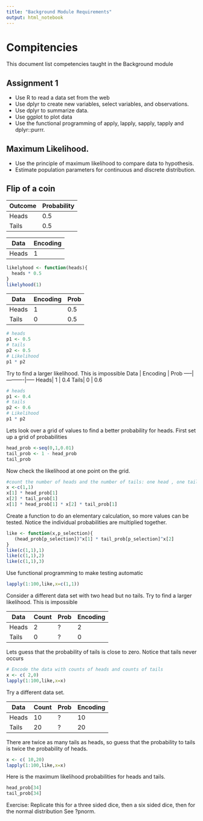 ```yaml
---
title: "Background Module Requirements"
output: html_notebook
---
```


# Compitencies
This document list competencies taught in the Background module


## Assignment 1
* Use R to read a data set from the web
* Use dplyr to create new variables, select variables, and observations.
* Use dplyr to summarize data.
* Use ggplot to plot data
* Use the functional programming of apply, lapply, sapply, tapply and dplyr::purrr.

## Maximum Likelihood.
* Use the principle of maximum likelihood to compare data to hypothesis. 
* Estimate population parameters for continuous and discrete distribution. 

## Flip of a coin

Outcome   | Probability
----------|------------
Heads     | 0.5
Tails     | 0.5


Data | Encoding
-----|--------
Heads| 1

```r
likelyhood <- function(heads){
  heads * 0.5 
}
likelyhood(1)
```
Data | Encoding | Prob
-----|----------|-----
Heads| 1        |  0.5
Tails| 0        |  0.5
```r
# heads
p1 <- 0.5
# tails
p2 <- 0.5
# Likelihood
p1 * p2
```
Try to find a larger likelihood. This is impossible
Data | Encoding | Prob
-----|----------|-----
Heads| 1        |  0.4
Tails| 0        |  0.6
```r
# heads
p1 <- 0.4
# tails
p2 <- 0.6
# Likelihood
p1 * p2
```
Lets look over a grid of values to find a better probability for heads.
First set up a grid of probabilities
```r
head_prob <-seq(0,1,0.01)
tail_prob <- 1 - head_prob
tail_prob
```
Now check the likelihood at one point on the grid.  
```r
#count the number of heads and the number of tails: one head , one tail
x <-c(1,1)
x[1] * head_prob[1]
x[2] * tail_prob[1]
x[1] * head_prob[1] * x[2] * tail_prob[1]
```
Create a function to do an elementary calculation, so more values can be tested.
Notice the individual probabilities are multiplied together.
```r
like <- function(x,p_selection){
   (head_prob[p_selection])^x[1] * tail_prob[p_selection]^x[2] 
}
like(c(1,1),1)
like(c(1,1),2)
like(c(1,1),3)
```
Use functional programming to make testing automatic
```r
lapply(1:100,like,x=c(1,1))
```

Consider a different data set with two head but no tails.
Try to find a larger likelihood. This is impossible

Data | Count    | Prob  | Encoding
-----|----------|-------|---------
Heads| 2        |  ?    | 2 
Tails| 0        |  ?    | 0

Lets guess that the probability of tails is close to zero.  Notice that tails never occurs
```r
# Encode the data with counts of heads and counts of tails
x <- c( 2,0)
lapply(1:100,like,x=x)
```


Try a different data set.

Data | Count    | Prob  | Encoding
-----|----------|-------|---------
Heads| 10        |  ?    | 10
Tails| 20        |  ?    | 20

There are twice as many tails as heads, so guess that the probability to tails is twice the probability of heads.
```r
x <- c( 10,20)
lapply(1:100,like,x=x)
```

Here is the maximum likelihood probabilities for heads and tails.
```r
head_prob[34]
tail_prob[34]
```
Exercise:
Replicate this for a three sided dice, then a six sided dice, then for the normal distribution
See ?pnorm.





